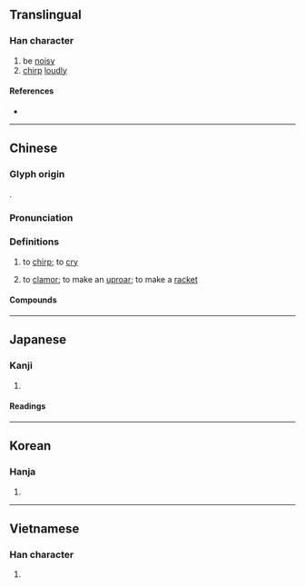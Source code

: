 {{also|譟}}
{{character info}}
==Translingual==

===Han character===
{{Han char|rn=30|rad=口|as=13|sn=16|four=66094|canj=RRRD|ids=⿰口喿}}

# be [[noisy]]
# [[chirp]] [[loudly]]

====References====
* {{Han ref|kx=0210.070|kdj=04380|dj=0432.300|hdz=10691.050|ud=22122|uh=566A|bd=48824|bh=BEB8}}

----

==Chinese==
{{zh-forms|alt=譟}}

===Glyph origin===
{{Han etym}}
{{Han compound|口|喿|ls=psc|c1=s|c2=p}}.

===Pronunciation===
{{zh-pron
|m=zào
|c=cou3
|mn=qz:chhò͘/tw,xm,zz:chhò/ml:chàu/tw:sò
|mn_note=chhò͘/chhò - literary, chàu - vernacular
|mc=y
|oc=y
|cat=
}}

===Definitions===
{{zh-hanzi}}

# {{lb|zh|literary}} to [[chirp]]; to [[cry]]
# to [[clamor]]; to make an [[uproar]]; to make a [[racket]]

====Compounds====
{{zh-der|名噪一時|呱噪|呼噪|啅噪|喧噪|嘶噪|噪聒|噪脾|噪音|噪音汙染|噪音音樂|噭噪|奔噪|憋噪|聒噪|聲名大噪|譁噪|鳴噪|鳴鼓大噪|鵲噪|鼓噪}}

----

==Japanese==

===Kanji===
{{ja-kanji|grade=|rs=口13}}

# {{rfdef|ja|sort=口13}}

====Readings====
{{ja-readings
|goon=そう<さう
|kanon=そう<さう
|kun=さわ-ぐ}}

----

==Korean==

===Hanja===
{{ko-hanja|hangeul=조|rv=jo|mr=cho}}

# {{rfdef|ko|sort=口13}}

----

==Vietnamese==

===Han character===
{{vi-readings|reading=táo, tháo|rs=口13}}

# {{rfdef|vi}}